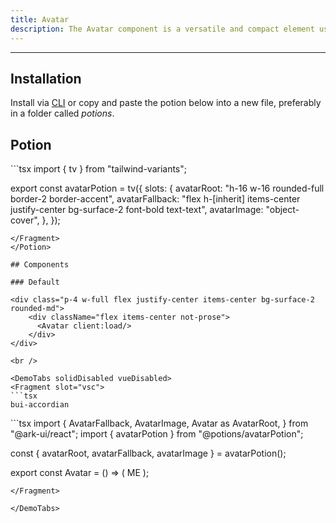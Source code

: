 ```yaml
---
title: Avatar
description: The Avatar component is a versatile and compact element used for representing users or entities via images or initials. It's commonly used in headers, user interfaces, or anywhere you need to display a user's picture or initials.
---
```


---


<div class="p-4 w-full flex justify-center items-center bg-surface-2 rounded-md">
    <div className="flex items-center not-prose">
      <Avatar client:only="react"/>
    </div>
</div>

## Installation

Install via <a href="/docs/getting-started/cli">CLI</a> or copy and paste the potion below into a new file, preferably in a folder called *potions*.

## Potion 

<Potion>
<Fragment slot="contentSlot">
```tsx
import { tv } from "tailwind-variants";

export const avatarPotion = tv({
  slots: {
    avatarRoot: "h-16 w-16 rounded-full border-2 border-accent",
    avatarFallback:
      "flex h-[inherit] items-center justify-center bg-surface-2 font-bold text-text",
    avatarImage: "object-cover",
  },
});

```
</Fragment>
</Potion>

## Components 

### Default

<div class="p-4 w-full flex justify-center items-center bg-surface-2 rounded-md">
    <div className="flex items-center not-prose">
      <Avatar client:load/>
    </div>
</div>

<br />

<DemoTabs solidDisabled vueDisabled>
<Fragment slot="vsc">
```tsx
bui-accordian 
```
</Fragment>
<Fragment slot="react">
```tsx
import {
  AvatarFallback,
  AvatarImage,
  Avatar as AvatarRoot,
} from "@ark-ui/react";
import { avatarPotion } from "@potions/avatarPotion";

const { avatarRoot, avatarFallback, avatarImage } = avatarPotion();

export const Avatar = () => (
  <AvatarRoot className={avatarRoot()}>
    <AvatarFallback className={avatarFallback()}>ME</AvatarFallback>
    <AvatarImage
      className={avatarImage()}
      src="https://i.pravatar.cc/300"
      alt="avatar"
    />
  </AvatarRoot>
);

```
</Fragment>

</DemoTabs>


